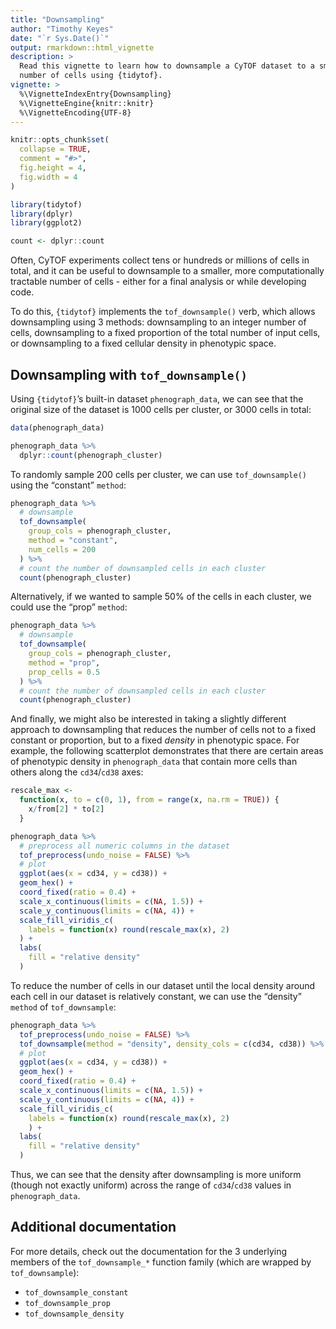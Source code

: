 ```yaml
---
title: "Downsampling"
author: "Timothy Keyes"
date: "`r Sys.Date()`"
output: rmarkdown::html_vignette
description: > 
  Read this vignette to learn how to downsample a CyTOF dataset to a smaller 
  number of cells using {tidytof}.
vignette: >
  %\VignetteIndexEntry{Downsampling}
  %\VignetteEngine{knitr::knitr}
  %\VignetteEncoding{UTF-8}
---
```


```r
knitr::opts_chunk$set(
  collapse = TRUE,
  comment = "#>", 
  fig.height = 4, 
  fig.width = 4
)
```

```r
library(tidytof)
library(dplyr)
library(ggplot2)

count <- dplyr::count
```

Often, CyTOF experiments collect tens or hundreds or millions of cells in total, and it can be useful to downsample to a smaller, more computationally tractable number of cells - either for a final analysis or while developing code. 

To do this, `{tidytof}` implements the `tof_downsample()` verb, which allows downsampling using 3 methods: downsampling to an integer number of cells, downsampling to a fixed proportion of the total number of input cells, or downsampling to a fixed cellular density in phenotypic space.

## Downsampling with `tof_downsample()`

Using `{tidytof}`'s built-in dataset `phenograph_data`, we can see that the original size of the dataset is 1000 cells per cluster, or 3000 cells in total:

```r
data(phenograph_data)

phenograph_data %>% 
  dplyr::count(phenograph_cluster)
```

To randomly sample 200 cells per cluster, we can use `tof_downsample()` using the "constant" `method`:

```r
phenograph_data %>% 
  # downsample 
  tof_downsample(
    group_cols = phenograph_cluster, 
    method = "constant",
    num_cells = 200
  ) %>% 
  # count the number of downsampled cells in each cluster
  count(phenograph_cluster)
```

Alternatively, if we wanted to sample 50% of the cells in each cluster, we could use the "prop" `method`:

```r
phenograph_data %>% 
  # downsample
  tof_downsample(
    group_cols = phenograph_cluster, 
    method = "prop",
    prop_cells = 0.5
  ) %>% 
  # count the number of downsampled cells in each cluster
  count(phenograph_cluster)
```

And finally, we might also be interested in taking a slightly different approach to downsampling that reduces the number of cells not to a fixed constant or proportion, but to a fixed *density* in phenotypic space. For example, the following scatterplot demonstrates that there are certain areas of phenotypic density in `phenograph_data` that contain more cells than others along the `cd34`/`cd38` axes:


```r
rescale_max <- 
  function(x, to = c(0, 1), from = range(x, na.rm = TRUE)) { 
    x/from[2] * to[2]
  }

phenograph_data %>% 
  # preprocess all numeric columns in the dataset
  tof_preprocess(undo_noise = FALSE) %>% 
  # plot
  ggplot(aes(x = cd34, y = cd38)) + 
  geom_hex() + 
  coord_fixed(ratio = 0.4) + 
  scale_x_continuous(limits = c(NA, 1.5)) + 
  scale_y_continuous(limits = c(NA, 4)) +
  scale_fill_viridis_c(
    labels = function(x) round(rescale_max(x), 2)
  ) + 
  labs(
    fill = "relative density"
  )
```

To reduce the number of cells in our dataset until the local density around each cell in our dataset is relatively constant, we can use the "density" `method` of `tof_downsample`:

```r
phenograph_data %>% 
  tof_preprocess(undo_noise = FALSE) %>% 
  tof_downsample(method = "density", density_cols = c(cd34, cd38)) %>% 
  # plot
  ggplot(aes(x = cd34, y = cd38)) + 
  geom_hex() + 
  coord_fixed(ratio = 0.4) + 
  scale_x_continuous(limits = c(NA, 1.5)) + 
  scale_y_continuous(limits = c(NA, 4)) + 
  scale_fill_viridis_c(
    labels = function(x) round(rescale_max(x), 2)
    ) + 
  labs(
    fill = "relative density"
  )
```

Thus, we can see that the density after downsampling is more uniform (though not exactly uniform) across the range of `cd34`/`cd38` values in `phenograph_data`.

## Additional documentation

For more details, check out the documentation for the 3 underlying members of the `tof_downsample_*` function family (which are wrapped by `tof_downsample`):

-   `tof_downsample_constant`
-   `tof_downsample_prop`
-   `tof_downsample_density`
